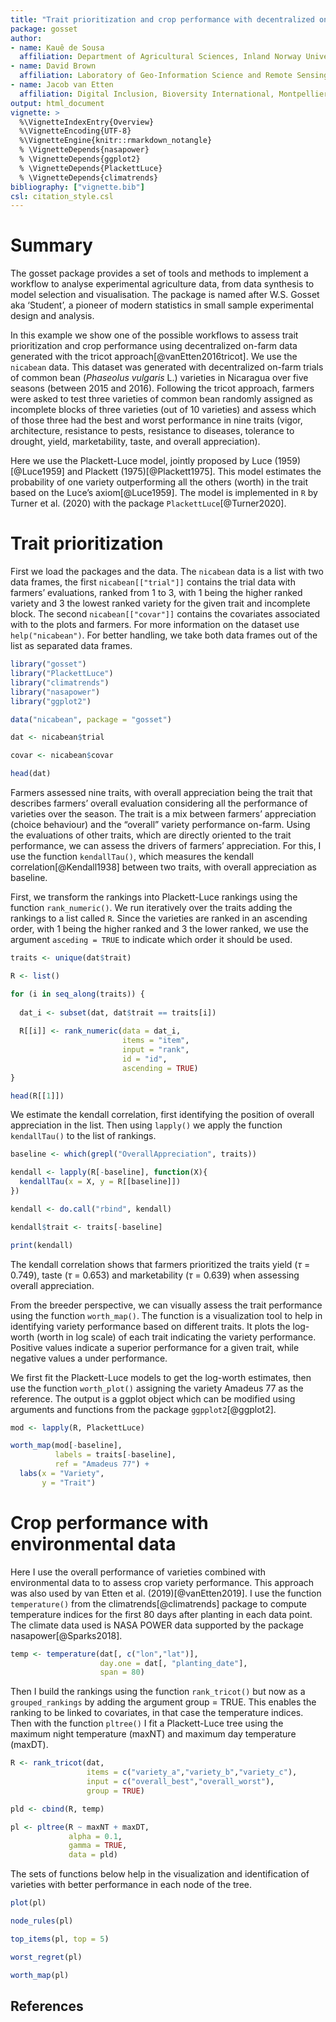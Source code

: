 ```yaml
---
title: "Trait prioritization and crop performance with decentralized on-farm trial data"
package: gosset
author:
- name: Kauê de Sousa
  affiliation: Department of Agricultural Sciences, Inland Norway University, Hamar, Norway </br> Digital Inclusion, Bioversity International, Montpellier, France 
- name: David Brown
  affiliation: Laboratory of Geo-Information Science and Remote Sensing, Wageningen University & Research, Wageningen, The Netherlands </br> Digital Inclusion, Bioversity International, Turrialba, Costa Rica 
- name: Jacob van Etten
  affiliation: Digital Inclusion, Bioversity International, Montpellier, France 
output: html_document
vignette: >
  %\VignetteIndexEntry{Overview}
  %\VignetteEncoding{UTF-8}
  %\VignetteEngine{knitr::rmarkdown_notangle}
  % \VignetteDepends{nasapower}
  % \VignetteDepends{ggplot2}
  % \VignetteDepends{PlackettLuce}
  % \VignetteDepends{climatrends}
bibliography: ["vignette.bib"]
csl: citation_style.csl
---
```


# Summary

The gosset package provides a set of tools and methods to implement a workflow to analyse experimental agriculture data, from data synthesis to model selection and visualisation. The package is named after W.S. Gosset aka ‘Student’, a pioneer of modern statistics in small sample experimental design and analysis.

In this example we show one of the possible workflows to assess trait prioritization and crop performance using decentralized on-farm data generated with the tricot approach[@vanEtten2016tricot]. We use the `nicabean` data. This dataset was generated with decentralized on-farm trials of common bean (*Phaseolus vulgaris* L.) varieties in Nicaragua over five seasons (between 2015 and 2016). Following the tricot approach, farmers were asked to test three varieties of common bean randomly assigned as incomplete blocks of three varieties (out of 10 varieties) and assess which of those three had the best and worst performance in nine traits (vigor, architecture, resistance to pests, resistance to diseases, tolerance to drought, yield, marketability, taste, and overall appreciation).

Here we use the Plackett-Luce model, jointly proposed by Luce (1959)[@Luce1959] and Plackett (1975)[@Plackett1975]. This model estimates the probability of one variety outperforming all the others (worth) in the trait based on the Luce's axiom[@Luce1959]. The model is implemented in `R` by Turner et al. (2020) with the package `PlackettLuce`[@Turner2020]. 

# Trait prioritization 

First we load the packages and the data. The `nicabean` data is a list with two data frames, the first `nicabean[["trial"]]` contains the trial data with farmers' evaluations, ranked from 1 to 3, with 1 being the higher ranked variety and 3 the lowest ranked variety for the given trait and incomplete block. The second `nicabean[["covar"]]` contains the covariates associated with to the plots and farmers. For more information on the dataset use `help("nicabean")`. For better handling, we take both data frames out of the list as separated data frames.

```r
library("gosset")
library("PlackettLuce")
library("climatrends")
library("nasapower")
library("ggplot2")

data("nicabean", package = "gosset")

dat <- nicabean$trial

covar <- nicabean$covar

head(dat)

```

Farmers assessed nine traits, with overall appreciation being the trait that describes farmers' overall evaluation considering all the performance of varieties over the season. The trait is a mix between farmers' appreciation (choice behaviour) and the "overall" variety performance on-farm. Using the evaluations of other traits, which are directly oriented to the trait performance, we can assess the drivers of farmers' appreciation. For this, I use the function `kendallTau()`, which measures the kendall correlation[@Kendall1938] between two traits, with overall appreciation as baseline. 

First, we transform the rankings into Plackett-Luce rankings using the function `rank_numeric()`. We run iteratively over the traits adding the rankings to a list called `R`. Since the varieties are ranked in an ascending order, with 1 being the higher ranked and 3 the lower ranked, we use the argument `asceding = TRUE` to indicate which order it should be used.

```r

traits <- unique(dat$trait)

R <- list()

for (i in seq_along(traits)) {
  
  dat_i <- subset(dat, dat$trait == traits[i])
  
  R[[i]] <- rank_numeric(data = dat_i,
                         items = "item",
                         input = "rank", 
                         id = "id", 
                         ascending = TRUE)
}

head(R[[1]])

```

We estimate the kendall correlation, first identifying the position of overall appreciation in the list. Then using `lapply()` we apply the function `kendallTau()` to the list of rankings. 

```r
baseline <- which(grepl("OverallAppreciation", traits))

kendall <- lapply(R[-baseline], function(X){
  kendallTau(x = X, y = R[[baseline]])
})

kendall <- do.call("rbind", kendall)

kendall$trait <- traits[-baseline]

print(kendall)
```

The kendall correlation shows that farmers prioritized the traits yield ($\tau$ = 0.749), taste ($\tau$ = 0.653) and marketability ($\tau$ = 0.639) when assessing overall appreciation. 

From the breeder perspective, we can visually assess the trait performance using the function `worth_map()`. 
The function is a visualization tool to help in identifying variety performance based on different traits. It plots the log-worth (worth in log scale) of each trait indicating the variety performance. Positive values indicate a superior performance for a given trait, while negative values a under performance.

We first fit the Plackett-Luce models to get the log-worth estimates, then use the function `worth_plot()` assigning the variety Amadeus 77 as the reference. The output is a ggplot object which can be modified using arguments and functions from the package `ggpplot2`[@ggplot2].

```r
mod <- lapply(R, PlackettLuce)

worth_map(mod[-baseline],
          labels = traits[-baseline], 
          ref = "Amadeus 77") +
  labs(x = "Variety",
       y = "Trait")
```


# Crop performance with environmental data

Here I use the overall performance of varieties combined with environmental data to to assess crop variety performance. This approach was also used by van Etten et al. (2019)[@vanEtten2019]. I use the function `temperature()` from the climatrends[@climatrends] package to compute temperature indices for the first 80 days after planting in each data point. The climate data used is NASA POWER data supported by the package nasapower[@Sparks2018].

```r
temp <- temperature(dat[, c("lon","lat")], 
                    day.one = dat[, "planting_date"],
                    span = 80)
```

Then I build the rankings using the function `rank_tricot()` but now as a `grouped_rankings` by adding the argument group = TRUE. This enables the ranking to be linked to covariates, in that case the temperature indices. Then with the function `pltree()` I fit a Plackett-Luce tree using the maximum night temperature (maxNT) and maximum day temperature (maxDT).

```r
R <- rank_tricot(dat, 
                 items = c("variety_a","variety_b","variety_c"), 
                 input = c("overall_best","overall_worst"),
                 group = TRUE)

pld <- cbind(R, temp)

pl <- pltree(R ~ maxNT + maxDT, 
             alpha = 0.1,
             gamma = TRUE,
             data = pld)
```

The sets of functions below help in the visualization and identification of varieties with better performance in each node of the tree. 

```r
plot(pl)

node_rules(pl)

top_items(pl, top = 5)

worst_regret(pl)

worth_map(pl)
```

## References

